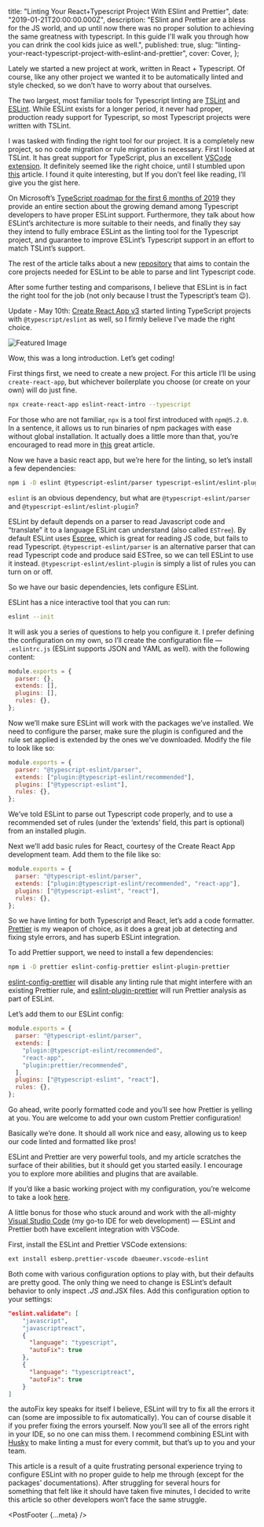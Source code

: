 
  title: "Linting Your React+Typescript Project With ESlint and Prettier",
  date: "2019-01-21T20:00:00.000Z",
  description:
    "ESlint and Prettier are a bless for the JS world, and up until now there was no proper solution to achieving the same greatness with typescript. In this guide I'll walk you through how you can drink the cool kids juice as well.",
  published: true,
  slug: "linting-your-react-typescript-project-with-eslint-and-prettier",
  cover: Cover,
};



<PostHeader meta={meta} />

Lately we started a new project at work, written in React + Typescript. Of course, like any other project we wanted it to be automatically linted and style checked, so we don’t have to worry about that ourselves.

The two largest, most familiar tools for Typescript linting are [TSLint](https://palantir.github.io/tslint/) and [ESLint](https://eslint.org/). While ESLint exists for a longer period, it never had proper, production ready support for Typescript, so most Typescript projects were written with TSLint.

I was tasked with finding the right tool for our project. It is a completely new project, so no code migration or rule migration is necessary. First I looked at TSLint. It has great support for TypeScript, plus an excellent [VSCode extension](https://marketplace.visualstudio.com/items?itemName=eg2.tslint). It definitely seemed like the right choice, until I stumbled upon [this](https://eslint.org/blog/2019/01/future-typescript-eslint) article. I found it quite interesting, but If you don’t feel like reading, I’ll give you the gist here.

On Microsoft’s [TypeScript roadmap for the first 6 months of 2019](https://github.com/Microsoft/TypeScript/issues/29288) they provide an entire section about the growing demand among Typescript developers to have proper ESLint support. Furthermore, they talk about how ESLint’s architecture is more suitable to their needs, and finally they say they intend to fully embrace ESLint as the linting tool for the Typescript project, and guarantee to improve ESLint’s Typescript support in an effort to match TSLint’s support.

The rest of the article talks about a new [repository](https://github.com/typescript-eslint/typescript-eslint) that aims to contain the core projects needed for ESLint to be able to parse and lint Typescript code.

After some further testing and comparisons, I believe that ESLint is in fact the right tool for the job (not only because I trust the Typescript’s team 😉).

Update - May 10th:
[Create React App v3](https://github.com/facebook/create-react-app/releases/tag/v3.0.0) started linting TypeScript projects with `@typescript/eslint` as well, so I firmly believe I've made the right choice.

<Image src={Cover} alt="Featured Image" placeholder="blur" />

Wow, this was a long introduction. Let’s get coding!

First things first, we need to create a new project. For this article I’ll be using `create-react-app`, but whichever boilerplate you choose (or create on your own) will do just fine.

```bash
npx create-react-app eslint-react-intro --typescript
```

For those who are not familiar, `npx` is a tool first introduced with `npm@5.2.0`. In a sentence, it allows us to run binaries of npm packages with ease without global installation. It actually does a little more than that, you’re encouraged to read more in [this](https://medium.com/@maybekatz/introducing-npx-an-npm-package-runner-55f7d4bd282b) great article.

Now we have a basic react app, but we’re here for the linting, so let’s install a few dependencies:

```bash
npm i -D eslint @typescript-eslint/parser typescript-eslint/eslint-plugin
```

`eslint` is an obvious dependency, but what are `@typescript-eslint/parser` and `@typescript-eslint/eslint-plugin`?

ESLint by default depends on a parser to read Javascript code and “translate” it to a language ESLint can understand (also called `ESTree`). By default ESLint uses [Espree](https://github.com/eslint/espree), which is great for reading JS code, but fails to read Typescript. `@typescript-eslint/parser` is an alternative parser that can read Typescript code and produce said ESTree, so we can tell ESLint to use it instead. `@typescript-eslint/eslint-plugin` is simply a list of rules you can turn on or off.

So we have our basic dependencies, lets configure ESLint.

ESLint has a nice interactive tool that you can run:

```bash
eslint --init
```

It will ask you a series of questions to help you configure it. I prefer defining the configuration on my own, so I’ll create the configuration file — `.eslintrc.js` (ESLint supports JSON and YAML as well). with the following content:

```javascript
module.exports = {
  parser: {},
  extends: [],
  plugins: [],
  rules: {},
};
```

Now we’ll make sure ESLint will work with the packages we’ve installed. We need to configure the parser, make sure the plugin is configured and the rule set applied is extended by the ones we’ve downloaded. Modify the file to look like so:

```js
module.exports = {
  parser: "@typescript-eslint/parser",
  extends: ["plugin:@typescript-eslint/recommended"],
  plugins: ["@typescript-eslint"],
  rules: {},
};
```

We’ve told ESLint to parse out Typescript code properly, and to use a recommended set of rules (under the ‘extends’ field, this part is optional) from an installed plugin.

Next we’ll add basic rules for React, courtesy of the Create React App development team. Add them to the file like so:

```js
module.exports = {
  parser: "@typescript-eslint/parser",
  extends: ["plugin:@typescript-eslint/recommended", "react-app"],
  plugins: ["@typescript-eslint", "react"],
  rules: {},
};
```

So we have linting for both Typescript and React, let’s add a code formatter. [Prettier](https://prettier.io/) is my weapon of choice, as it does a great job at detecting and fixing style errors, and has superb ESLint integration.

To add Prettier support, we need to install a few dependencies:

```bash
npm i -D prettier eslint-config-prettier eslint-plugin-prettier
```

[eslint-config-prettier](https://github.com/prettier/eslint-config-prettier) will disable any linting rule that might interfere with an existing Prettier rule, and [eslint-plugin-prettier](https://github.com/prettier/eslint-plugin-prettier) will run Prettier analysis as part of ESLint.

Let’s add them to our ESLint config:

```js
module.exports = {
  parser: "@typescript-eslint/parser",
  extends: [
    "plugin:@typescript-eslint/recommended",
    "react-app",
    "plugin:prettier/recommended",
  ],
  plugins: ["@typescript-eslint", "react"],
  rules: {},
};
```

Go ahead, write poorly formatted code and you’ll see how Prettier is yelling at you. You are welcome to add your own custom Prettier configuration!

Basically we’re done. It should all work nice and easy, allowing us to keep our code linted and formatted like pros!

ESLint and Prettier are very powerful tools, and my article scratches the surface of their abilities, but it should get you started easily. I encourage you to explore more abilities and plugins that are available.

If you’d like a basic working project with my configuration, you’re welcome to take a look [here](https://github.com/dorshinar/eslint-react-intro).

A little bonus for those who stuck around and work with the all-mighty [Visual Studio Code](https://code.visualstudio.com/) (my go-to IDE for web development) — ESLint and Prettier both have excellent integration with VSCode.

First, install the ESLint and Prettier VSCode extensions:

```bash
ext install esbenp.prettier-vscode dbaeumer.vscode-eslint
```

Both come with various configuration options to play with, but their defaults are pretty good. The only thing we need to change is ESLint’s default behavior to only inspect _.JS and_.JSX files. Add this configuration option to your settings:

```json
"eslint.validate": [
    "javascript",
    "javascriptreact",
    {
      "language": "typescript",
      "autoFix": true
    },
    {
      "language": "typescriptreact",
      "autoFix": true
    }
]
```

the autoFix key speaks for itself I believe, ESLint will try to fix all the errors it can (some are impossible to fix automatically). You can of course disable it if you prefer fixing the errors yourself. Now you’ll see all of the errors right in your IDE, so no one can miss them. I recommend combining ESLint with [Husky](https://github.com/typicode/husky) to make linting a must for every commit, but that’s up to you and your team.

This article is a result of a quite frustrating personal experience trying to configure ESLint with no proper guide to help me through (except for the packages’ documentations). After struggling for several hours for something that felt like it should have taken five minutes, I decided to write this article so other developers won’t face the same struggle.

<PostFooter {...meta} />
